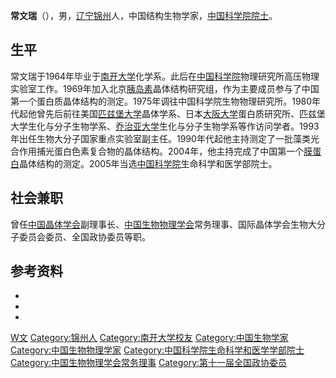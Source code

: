 '''常文瑞'''（{{bd|1940年|9月|||catIdx=Chang常}}），男，[[辽宁|辽宁]][[锦州|锦州]]人，中国结构生物学家，[[中国科学院院士|中国科学院院士]]。

== 生平 ==
常文瑞于1964年毕业于[[南开大学|南开大学]]化学系。此后在[[中国科学院|中国科学院]]物理研究所高压物理实验室工作。1969年加入北京[[胰岛素|胰岛素]]晶体结构研究组，作为主要成员参与了中国第一个蛋白质晶体结构的测定。1975年调往中国科学院生物物理研究所。1980年代起他曾先后前往美国[[匹兹堡大学|匹兹堡大学]]晶体学系、日本[[大阪大学|大阪大学]]蛋白质研究所、匹兹堡大学生化与分子生物学系、[[乔治亚大学|乔治亚大学]]生化与分子生物学系等作访问学者。1993年出任生物大分子国家重点实验室副主任。1990年代起他主持测定了一批藻类光合作用捕光蛋白色素复合物的晶体结构。2004年，他主持完成了中国第一个[[膜蛋白|膜蛋白]]晶体结构的测定。2005年当选[[中国科学院|中国科学院]]生命科学和医学部院士。

== 社会兼职 ==
曾任[[中国晶体学会|中国晶体学会]]副理事长、[[中国生物物理学会|中国生物物理学会]]常务理事、国际晶体学会生物大分子委员会委员、全国政协委员等职。

== 参考资料 ==
{{ReflistH}}
* {{cite web|url=http://www.cas.cn/zhengwen/jsgj/201108/t20110812_81408.shtml|title=我的生物物理学生涯|publisher=常文瑞|date=2011-08-12|access-date=2011-10-21|archive-url=https://web.archive.org/web/20111015023948/http://www.cas.cn/zhengwen/jsgj/201108/t20110812_81408.shtml|archive-date=2011-10-15|dead-url=yes}}
* {{cite web|url=http://sourcedb.cas.cn/sourcedb_ad_cas/zw2/ysxx/smkxhyxxb/200906/t20090624_1803361.html|title=常文瑞|publisher=中国科学院|deadurl=yes|archiveurl=https://web.archive.org/web/20111021054215/http://sourcedb.cas.cn/sourcedb_ad_cas/zw2/ysxx/smkxhyxxb/200906/t20090624_1803361.html|archivedate=2011-10-21}}
* {{cite web|url=http://www.hlhl.org.cn/big5/findnews/showsub.asp?id=561|title=常文瑞|publisher=何梁何利基金}}
{{ReflistF}}

{{中国科学院生命科学和医学学部院士}}
{{Navboxes
| title  = 常文瑞在[[中国生物物理学会|中国生物物理学会]]的职务
| list1  =
{{中国生物物理学会第六届理事会}}
{{中国生物物理学会第七届理事会}}
}}

{{Authority control}}
{{DEFAULTSORT:Chang常}}
[[Category:常姓|W文]]
[[Category:锦州人|Category:锦州人]]
[[Category:南开大学校友|Category:南开大学校友]]
[[Category:中国生物学家|Category:中国生物学家]]
[[Category:中国生物物理学家|Category:中国生物物理学家]]
[[Category:中国科学院生命科学和医学学部院士|Category:中国科学院生命科学和医学学部院士]]
[[Category:中国生物物理学会常务理事|Category:中国生物物理学会常务理事]]
[[Category:第十一届全国政协委员|Category:第十一届全国政协委员]]